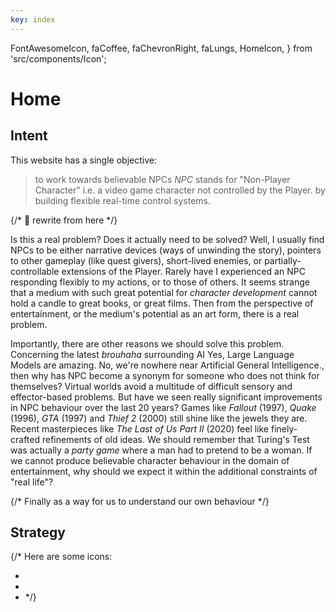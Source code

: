 ```yaml
---
key: index
---
```


  FontAwesomeIcon,
  faCoffee,
  faChevronRight,
  faLungs,
  HomeIcon,
} from 'src/components/Icon';


# Home

## Intent

This website has a single objective:

> to work towards believable NPCs <SideNote>_NPC_ stands for "Non-Player Character" i.e. a video game character not controlled by the Player.</SideNote> by building flexible real-time control systems.

{/* 🚧 rewrite from here */}

Is this a real problem?
Does it actually need to be solved?
Well,
I usually find NPCs to be either narrative devices (ways of unwinding the story), pointers to other gameplay (like quest givers), short-lived enemies, or partially-controllable extensions of the Player.
Rarely have I experienced an NPC responding flexibly to my actions, or to those of others.
It seems strange that a medium with such great potential for _character development_ cannot hold a candle to great books, or great films.
Then from the perspective of entertainment, or the medium's potential as an art form,
there is a real problem.

Importantly, there are other reasons we should solve this problem.
Concerning the latest _brouhaha_ surrounding AI <SideNote>Yes, Large Language Models are amazing. No, we're nowhere near Artificial General Intelligence.</SideNote>,
then why has NPC become a synonym for someone who does not think for themselves?
Virtual worlds avoid a multitude of difficult sensory and effector-based problems.
But have we seen really significant improvements in NPC behaviour over the last 20 years?
Games like _Fallout_ (1997), _Quake_ (1996), _GTA_ (1997) and _Thief 2_ (2000) still shine like the jewels they are.
Recent masterpieces like _The Last of Us Part II_ (2020) feel like finely-crafted refinements of old ideas.
We should remember that Turing's Test was actually a _party game_ where a man had to pretend to be a woman.
If we cannot produce believable character behaviour in the domain of entertainment,
why should we expect it within the additional constraints of "real life"?

{/* Finally as a way for us to understand our own behaviour */}

## Strategy



{/* 
Here are some icons:
- <FontAwesomeIcon icon={faChevronRight} size="1x" />
- <FontAwesomeIcon icon={faCoffee} size="1x" />
- <FontAwesomeIcon icon={faLungs} size="1x" /> */}



